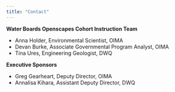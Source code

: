 ```yaml
---
title: "Contact"
---
```


**Water Boards Openscapes Cohort Instruction Team**

-   Anna Holder, Environmental Scientist, OIMA
-   Devan Burke, Associate Governmental Program Analyst, OIMA
-   Tina Ures, Engineering Geologist, DWQ

**Executive Sponsors**

-   Greg Gearheart, Deputy Director, OIMA
-   Annalisa Kihara, Assistant Deputy Director, DWQ
